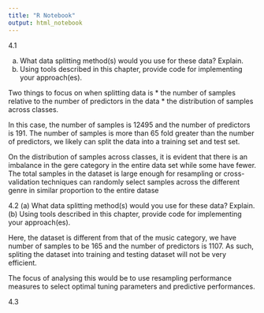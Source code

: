```yaml
---
title: "R Notebook"
output: html_notebook
---
```


4.1 

(a) What data splitting method(s) would you use for these data? Explain.
(b) Using tools described in this chapter, provide code for implementing your
approach(es).

Two things to focus on when splitting data is 
* the number of samples relative to the number of predictors in the data
* the distribution of samples across classes.

In this case, the number of samples is 12495 and the number of predictors is 191. The
number of samples is more than 65 fold greater than the number of predictors, we likely can split
the data into a training set and test set.

On the distribution of samples across classes, it is evident that there is an imbalance in the gere category in the entire data set while some have fewer. The total samples in the dataset is large enough for resampling or cross-validation techniques can randomly select samples across the different genre in similar proportion to the entire datase

4.2 
(a) What data splitting method(s) would you use for these data? Explain.
(b) Using tools described in this chapter, provide code for implementing your
approach(es).

Here, the dataset is different from that of the music category, we have number of samples to be 165 and the number of predictors is 1107. As such, spliting the dataset into training and testing dataset will not be very efficient. 

The focus of analysing this would be to use resampling performance measures to select optimal
tuning parameters and predictive performances.


4.3

